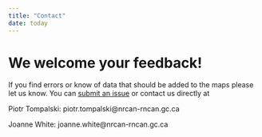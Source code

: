 ```yaml
---
title: "Contact"
date: today
---
```


# We welcome your feedback! 

If you find errors or know of data that should be added to the maps please let us know. You can [submit an issue](https://github.com/ptompalski/CanadaForestryLidar/issues/new) or contact us directly at

Piotr Tompalski: piotr.tompalski\@nrcan-rncan.gc.ca

Joanne White: joanne.white\@nrcan-rncan.gc.ca
